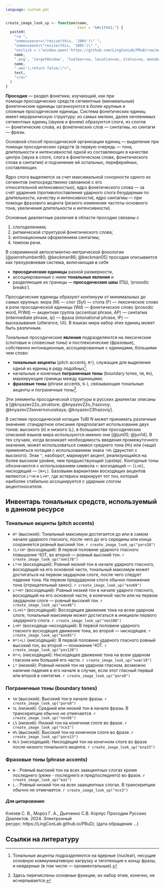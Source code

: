 ```yaml
---
language: custom.yml
---
```


```r
create_image_look_up <- function(name,
                                 text = "&#x1f441;") {
  paste0(
    "<a ",
    "onmouseover=\"resize(this, '200%')\" ",
    "onmouseout=\"resize(this, '100%')\" ",
    "onclick = \"window.open('https://github.com/LingConLab/PRuD/raw/main/images/",
    name,
    ".png', 'targetWindow', 'toolbar=no, location=no, status=no, menubar=no, scrollbars=yes, resizable=yes, width=1090px, height=550px, top=25px left=120px'); sound_play('https://github.com/LingConLab/PRuD/raw/main/audio/",
    name,
    ".wav');return false;\">",
    text,
    "</a>"
  )
}
```


**Просодия** --- раздел фонетики, изучающий, как при помощи просодических средств сегментные (минимальные) фонетические единицы организуются в более крупные и сложные просодические единицы. Система фонетических единиц имеет иерархическую структуру: из самых мелких, далее нечленимых сегментных единиц (звуков и фонем) образуются слоги, из слогов --- фонетические слова, из фонетических слов --- синтагмы, из синтагм --- фразы.

Основной способ просодической организации единиц --- выделение при помощи просодических средств (в первую очередь --- тона, длительности и интенсивности) одной из составляющих в качестве центра (звука в слоге, слога в фонетическом слове, фонетического слова в синтагме) и подчинение ей остальных, периферийных, составляющих.

Ядро слога выделяется за счет максимальной сонорности одного из сегментов (непосредственно связанной с его относительной интенсивностью), ядро фонетического слова --- за счёт ударения (противопоставления ударного слога безударным по длительности, качеству и интенсивности), ядро синтагмы --- при помощи фразового акцента (резкого изменения частоты основного тона, увеличения длительности и интенсивности).

Основные диалектные различия в области просодии связаны с

1) слогоделением;
2) ритмической структурой фонетического слова;
3) интонационным оформлением синтагмы;
4) темпом речи.

В современной автосегментно-метрической фонологии [@pierrehumbert80; @beckman86; @beckman05] просодия описывается как трехуровневая система, включающая в себя 

- **просодические единицы** разной размерности, 
- ассоциированные с ними **тональные явления** и 
- разделяющие их границы --- **просодические швы** (ПШ, ‘prosodic breaks’).

Просодические единицы образуют континуум от минимальных до самых крупных: мора (M) --- слог (Syl) --- стопа (F) --- лексическое слово в роли просодической единицы (Wd) --- фонетическое слово (prosodic word, PrWd) --- акцентная группа (accentual phrase, AP) --- синтагма (intermediate phrase, ip) --- фраза (intonational phrase, IP) --- высказывание (utterance, Ut). В языках мира набор этих единиц может быть различным.

Тональные просодические **явления** подразделяются на лексические (слоговые и словесные тоны) и постлексические (фразовые), собственно интонационные, ассоциированные с единицами, бóльшими чем слово: 

- **тональные акценты** (pitch accents, `N*`), служащие для выделения одной из единиц в ряду подобных[^1]; 
- начальные и конечные **пограничные тоны** (boundary tones, `%N`, `N%`), маркирующие границы между единицами;
- **фразовые тоны** (phrase accents, `N-`), связывающие тональные акценты и пограничные тоны[^2]. 

[^1]: Тональные акценты подразделяются на ядерные (nuclear), несущие основную коммуникативную нагрузку и тяготеющие к концу фразы, и неядерные (в том числе --- орнаментальные).
[^2]: Здесь перечислены основные функции, их набор этим, конечно, не исчерпывается.

Эти элементы просодической структуры в русских диалектах описаны в [@knyazev22o_strukture; @knyazev22o_frazovoy; @knyazev23severnorusskaya; @knyazev23frazoviy].

В системе просодической нотации ToBI N может принимать различные значения: стандартное описание предполагает использование двух тонов: высокого (`Н`) и низкого (`L`), в большинстве просодических описаний языков мира используются именно они [@jun05; @jun14]. В тех случаях, когда возникает необходимость введения промежуточного значения, может использоваться символ среднего тона (`М%`) или (чаще) применяться нотация с использованием знака `!H%` (даунстеп с высокого). Знак `^`, наоборот, маркирует акцент, реализующийся на более высоком уровне, чем предшествующий (upstep). Контурные тоны обозначаются с использованием символа `+`: восходящий --- `[L+H]`, нисходящий --- `[H+L]`. Базовыми вариантами восходящих акцентов являются `L*+H` и `L+H*`, где астериск маркирует тот тон, который наиболее стабильно ассоциируется с ударным слогом акцентоносителя.

## Инвентарь тональных средств, используемый в данном ресурсе

### Тональные акценты (pitch accents)

- `H*` (высокий): Тональный максимум достигается до или в самом начале ударного гласного, после чего до его середины или конца сохраняется ровный высокий тон. `r create_image_look_up("рого28")`
- `(L+)H*` (восходящий): В первой половине ударного гласного повышение ЧОТ, во второй --- ровный высокий тон. `r create_image_look_up("лип178")`
- `L*+H` (восходящий): Ровный низкий тон в начале ударного гласного, восходящий на его основной части, тональный максимум может достигаться на первом заударном слоге, после чего следует падение тона. На первом предударном слоге обычно понижение тона (отрицательный занос). `r create_image_look_up("вло69")`
- `L*+H*` (восходящий): Ровный низкий тон в начале ударнго гласного, восходящий на его основной части, в конечной части или на первом заударном слоге --- ровный высокий тон. `r create_image_look_up("нех48")`
- `(L+H)*` (восходящий): Восходящее движение тона на всем ударном слоге, тональный максимум может достигаться в инициали первого заударного слога. `r create_image_look_up("поп100")`
- `L+H*` (восходяще-нисходящий): В первой половине ударного гласного восходящее движение тона, во второй --- нисходящее. `r create_image_look_up("вло95")`
- `H*(+L)` (нисходящий): В первой половине ударного гласного ровный высокий тон, во второй --- понижение ЧОТ. `r create_image_look_up("ряз120")`
- `H*+L` (нисходящий): Нисходящее движение тона на всем ударном гласном или большей его части. `r create_image_look_up("новг19")`
- `L*` (низкий): Ровный низкий тон на ударном гласном, возможно наличие падения в его начале в случае, если этот гласный первый или второй в синтагме. `r create_image_look_up("рого8")`

### Пограничные тоны (boundary tones)

- `%H` (высокий): Высокий тон в начале фразы. `r create_image_look_up("рого8")`
- `%L` (низкий): Средний или низкий тон в начале фразы. В транскрипции обычно не отмечается. `r create_image_look_up("поч56")`
- `L%` (низкий): Низкий тон на конечном слоге во фразе. `r create_image_look_up("пск3")`
- `H%` (высокий): Высокий тон на конечном слоге во фразе. `r create_image_look_up("рого13")`
- `HL%` (нисходящий): Нисходящий тон на конечном слоге во фразе после низкого тонального акцента. `r create_image_look_up("вла33")`

### Фразовые тоны (phrase accents)

- `H-`: Ровный высокий тон на всех заакцентных слогах кроме последнего (реже - последнего и предпоследнего) во фразе. `r create_image_look_up("ва1")`
- `L-`: Ровный низкий тон на всех заакцентных слогах. В транскрипции обычно не отмечается. `r create_image_look_up("пск3")`


##### Для цитирования:

Князев С. В., Мороз Г. А., Дьяченко С.В. Корпус Просодии Русских Диалектов. 2024. Электронный ресурс: https://LingConLab.github.io/PRuD/, (дата обращения ...)

<script>
function sound_play(x) {
    var audio = new Audio();
    audio.src = x;
    audio.play();
  }
function resize(elem, percent) { 
  elem.style.fontSize = percent; 
  }
</script>

## Ссылки на литературу
